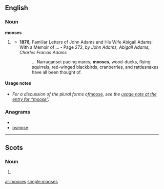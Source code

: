 {{also|Mooses}}
==English==

===Noun===
'''mooses''' {{p}}

# {{context|dated|rare}} {{plural of|[[moose]]}}
#* '''1876,''' Familiar Letters of John Adams and His Wife Abigail Adams: With a Memoir of ... - Page 272, ''by John Adams, Abigail Adams, Charles Francis Adams''
#*: ... Narraganset pacing mares, '''mooses''', wood-ducks, flying squirrels, red-winged blackbirds, cranberries, and rattlesnakes have all been thought of.

====Usage notes====
* ''For a discussion of the plural forms of ''[[moose]]'', see the [[moose#Usage notes|usage note at the entry for “moose”]].''

===Anagrams===
* {{alphagram|emooss}}
* [[osmose#English|osmose]]

----

==Scots==

===Noun===
{{sco-pl}}

# {{plural of|[[moose#Scots|moose]]}}

[[ar:mooses]]
[[simple:mooses]]